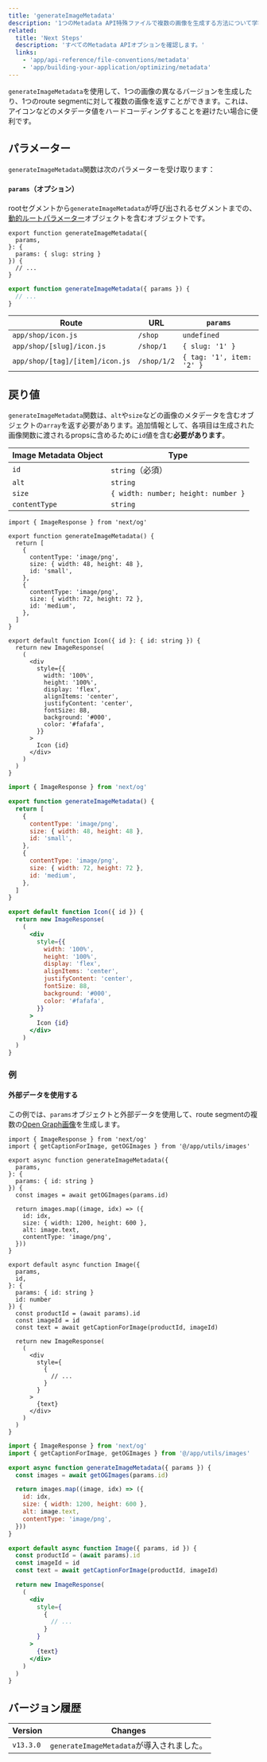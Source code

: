 ```yaml
---
title: 'generateImageMetadata'
description: '1つのMetadata API特殊ファイルで複数の画像を生成する方法について学びます。'
related:
  title: 'Next Steps'
  description: 'すべてのMetadata APIオプションを確認します。'
  links:
    - 'app/api-reference/file-conventions/metadata'
    - 'app/building-your-application/optimizing/metadata'
---
```


`generateImageMetadata`を使用して、1つの画像の異なるバージョンを生成したり、1つのroute segmentに対して複数の画像を返すことができます。これは、アイコンなどのメタデータ値をハードコーディングすることを避けたい場合に便利です。

## パラメーター

`generateImageMetadata`関数は次のパラメーターを受け取ります：

#### `params`（オプション）

rootセグメントから`generateImageMetadata`が呼び出されるセグメントまでの、[動的ルートパラメーター](/docs/app/building-your-application/routing/dynamic-routes)オブジェクトを含むオブジェクトです。

```tsx filename="icon.tsx" switcher
export function generateImageMetadata({
  params,
}: {
  params: { slug: string }
}) {
  // ...
}
```

```jsx filename="icon.js" switcher
export function generateImageMetadata({ params }) {
  // ...
}
```

| Route                           | URL         | `params`                  |
| ------------------------------- | ----------- | ------------------------- |
| `app/shop/icon.js`              | `/shop`     | `undefined`               |
| `app/shop/[slug]/icon.js`       | `/shop/1`   | `{ slug: '1' }`           |
| `app/shop/[tag]/[item]/icon.js` | `/shop/1/2` | `{ tag: '1', item: '2' }` |

## 戻り値

`generateImageMetadata`関数は、`alt`や`size`などの画像のメタデータを含むオブジェクトの`array`を返す必要があります。追加情報として、各項目は生成された画像関数に渡されるpropsに含めるために`id`値を含む**必要があります**。

| Image Metadata Object | Type                                |
| --------------------- | ----------------------------------- |
| `id`                  | `string`（必須）                    |
| `alt`                 | `string`                            |
| `size`                | `{ width: number; height: number }` |
| `contentType`         | `string`                            |

```tsx filename="icon.tsx" switcher
import { ImageResponse } from 'next/og'

export function generateImageMetadata() {
  return [
    {
      contentType: 'image/png',
      size: { width: 48, height: 48 },
      id: 'small',
    },
    {
      contentType: 'image/png',
      size: { width: 72, height: 72 },
      id: 'medium',
    },
  ]
}

export default function Icon({ id }: { id: string }) {
  return new ImageResponse(
    (
      <div
        style={{
          width: '100%',
          height: '100%',
          display: 'flex',
          alignItems: 'center',
          justifyContent: 'center',
          fontSize: 88,
          background: '#000',
          color: '#fafafa',
        }}
      >
        Icon {id}
      </div>
    )
  )
}
```

```jsx filename="icon.js" switcher
import { ImageResponse } from 'next/og'

export function generateImageMetadata() {
  return [
    {
      contentType: 'image/png',
      size: { width: 48, height: 48 },
      id: 'small',
    },
    {
      contentType: 'image/png',
      size: { width: 72, height: 72 },
      id: 'medium',
    },
  ]
}

export default function Icon({ id }) {
  return new ImageResponse(
    (
      <div
        style={{
          width: '100%',
          height: '100%',
          display: 'flex',
          alignItems: 'center',
          justifyContent: 'center',
          fontSize: 88,
          background: '#000',
          color: '#fafafa',
        }}
      >
        Icon {id}
      </div>
    )
  )
}
```

### 例

#### 外部データを使用する

この例では、`params`オブジェクトと外部データを使用して、route segmentの複数の[Open Graph画像](/docs/app/api-reference/file-conventions/metadata/opengraph-image)を生成します。

```tsx filename="app/products/[id]/opengraph-image.tsx" switcher
import { ImageResponse } from 'next/og'
import { getCaptionForImage, getOGImages } from '@/app/utils/images'

export async function generateImageMetadata({
  params,
}: {
  params: { id: string }
}) {
  const images = await getOGImages(params.id)

  return images.map((image, idx) => ({
    id: idx,
    size: { width: 1200, height: 600 },
    alt: image.text,
    contentType: 'image/png',
  }))
}

export default async function Image({
  params,
  id,
}: {
  params: { id: string }
  id: number
}) {
  const productId = (await params).id
  const imageId = id
  const text = await getCaptionForImage(productId, imageId)

  return new ImageResponse(
    (
      <div
        style={
          {
            // ...
          }
        }
      >
        {text}
      </div>
    )
  )
}
```

```jsx filename="app/products/[id]/opengraph-image.js" switcher
import { ImageResponse } from 'next/og'
import { getCaptionForImage, getOGImages } from '@/app/utils/images'

export async function generateImageMetadata({ params }) {
  const images = await getOGImages(params.id)

  return images.map((image, idx) => ({
    id: idx,
    size: { width: 1200, height: 600 },
    alt: image.text,
    contentType: 'image/png',
  }))
}

export default async function Image({ params, id }) {
  const productId = (await params).id
  const imageId = id
  const text = await getCaptionForImage(productId, imageId)

  return new ImageResponse(
    (
      <div
        style={
          {
            // ...
          }
        }
      >
        {text}
      </div>
    )
  )
}
```

## バージョン履歴

| Version   | Changes                             |
| --------- | ----------------------------------- |
| `v13.3.0` | `generateImageMetadata`が導入されました。 |